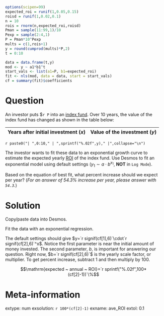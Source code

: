 ```r
options(scipen=99)
expected_roi = runif(1,0.05,0.15)
roisd = runif(1,0.02,0.1)
n = 10
rois = rnorm(n,expected_roi,roisd)
Pman = sample(11:99,1)/10
Pexp = sample(2:4,1)
P = Pman*10^Pexp
mults = c(1,rois+1)
y = round(cumprod(mults)*P,2)
t = 0:10

data = data.frame(t,y)
mod <- y ~ a1*b1^t
start_vals <- list(a1=P, b1=expected_roi)
fit <- nls(mod, data = data, start = start_vals)
cf = summary(fit)$coefficients

```


Question
========

An investor puts $`r P` into an [index fund](https://en.wikipedia.org/wiki/Index_fund). Over 10 years, the value of the index fund has changed as shown in the table below:

| Years after initial investment ($x$) | Value of the investment ($y$) |
|:---:|:---:|
`r paste0("| ",0:10," | ",sprintf("%.02f",y)," |",collapse="\n")`

The investor wants to fit these data to an exponential growth curve to estimate the expected yearly [ROI](https://en.wikipedia.org/wiki/Return_on_investment) of the index fund. Use Desmos to fit an exponential model using default settings ($y_1\sim a\cdot b^{x_1}$, **NOT** in `Log Mode`).

Based on the equation of best fit, what percent increase should we expect per year? (*For an answer of 54.3% increase per year, please answer with `54.3`.*)


Solution
========

Copy/paste data into Desmos.

Fit the data with an exponential regression.

The default settings should give $y=`r signif(cf[1],6)`\cdot`r signif(cf[2],6)`^x$. Notice the first parameter is near the initial amount of money invested. The second parameter, $b$, is important for answering our question. Right now, $b=`r signif(cf[2],6)`$ is the yearly scale factor, or multiplier. To get percent increase, subtract 1 and then multiply by 100.

$$\mathrm{expected ~ annual ~ ROI}=`r sprintf("%.02f",100*(cf[2]-1))`\%$$


Meta-information
============
extype: num
exsolution: `r 100*(cf[2]-1)`
exname: ave_ROI
extol: 0.1